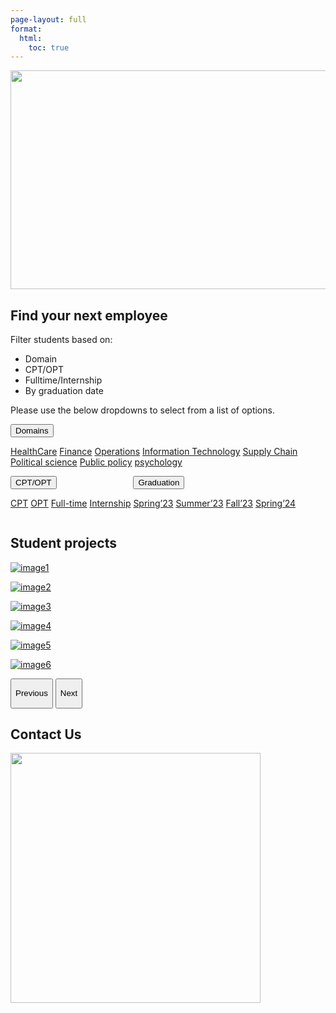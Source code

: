 ```yaml
---
page-layout: full
format:
  html:
    toc: true
---
```


<!-- Center Align main image -->

::: {.d-flex .justify-content-center}
<img src="images/DACSS_People.png" class="rounded" width="700" height="350"/>
:::


## Find your next employee

Filter students based on:

- Domain
- CPT/OPT
- Fulltime/Internship
- By graduation date

Please use the below dropdowns to select from a list of options.

<!-- Include the CSS files -->
<link rel="stylesheet" href="https://maxcdn.bootstrapcdn.com/bootstrap/4.0.0/css/bootstrap.min.css" integrity="sha384-Gn5384xqQ1aoWXA+058RXPxPg6fy4IWvTNh0E263XmFcJlSAwiGgFAW/dAiS6JXm" crossorigin="anonymous">

<!-- Include the JavaScript files -->
<script src="https://code.jquery.com/jquery-3.2.1.slim.min.js" integrity="sha384-KJ3o2DKtIkvYIK3UENzmM7KCkRr/rE9/Qpg6aAZGJwFDMVNA/GpGFF93hXpG5KkN" crossorigin="anonymous"></script>
<script src="https://cdnjs.cloudflare.com/ajax/libs/popper.js/1.12.9/umd/popper.min.js" integrity="sha384-ApNbgh9B+Y1QKtv3Rn7W3mgPxhU9K/ScQsAP7hUibX39j7fakFPskvXusvfa0b4Q" crossorigin="anonymous"></script>
<script src="https://maxcdn.bootstrapcdn.com/bootstrap/4.0.0/js/bootstrap.min.js" integrity="sha384-JZR6Spejh4U02d8jOt6vLEHfe/JQGiRRSQQxSfFWpi1MquVdAyjUar5+76PVCmYl" crossorigin="anonymous"></script>

<style>
.dropdown {
display: inline-block;
}
</style>

<div class="dropdown">
<button class="btn btn-secondary dropdown-toggle" type="button" id="domainDropdown" data-toggle="dropdown"
aria-haspopup="true" aria-expanded="false">
Domains
</button>
<div class="dropdown-menu" aria-labelledby="dropdownMenuButton">
<a class="dropdown-item" href="./people.html#category=healthcare" target="_blank">HealthCare</a>
<a class="dropdown-item" href="./people.html#category=finance" target="_blank">Finance</a>
<a class="dropdown-item" href="./people.html#category=operations" target="_blank">Operations</a>
<a class="dropdown-item" href="./people.html#category=it" target="_blank">Information Technology</a>
<a class="dropdown-item" href="./people.html#category=supply_chain" target="_blank">Supply Chain</a>
<a class="dropdown-item" href="./people.html#category=political_science" target="_blank">Political
science</a>
<a class="dropdown-item" href="./people.html#category=public_policy" target="_blank">Public policy</a>
<a class="dropdown-item" href="./people.html#category=psychology" target="_blank">psychology</a>
</div>
</div>

<div class="dropdown">
<button class="btn btn-secondary dropdown-toggle" type="button" id="otherDropdown" data-toggle="dropdown"
aria-haspopup="true" aria-expanded="false">
CPT/OPT
</button>
<div class="dropdown-menu" aria-labelledby="dropdownMenuButton">
<a class="dropdown-item" href="./people.html#category=cpt" target="_blank">CPT</a>
<a class="dropdown-item" href="./people.html#category=opt" target="_blank">OPT</a>
<a class="dropdown-item" href="./people.html#category=full_time" target="_blank">Full-time</a>
<a class="dropdown-item" href="./people.html#category=internship" target="_blank">Internship</a>
</div>
</div>


<div class="dropdown">
<button class="btn btn-secondary dropdown-toggle" type="button" id="graduationDropdown" data-toggle="dropdown"
aria-haspopup="true" aria-expanded="false">
Graduation
</button>
<div class="dropdown-menu" aria-labelledby="dropdownMenuButton">
<a class="dropdown-item" href="./people.html#category=spring23" target="_blank">Spring'23</a>
<a class="dropdown-item" href="./people.html#category=summer23" target="_blank">Summer'23</a>
<a class="dropdown-item" href="./people.html#category=fall23" target="_blank">Fall'23</a>
<a class="dropdown-item" href="./people.html#category=spring24" target="_blank">Spring'24</a>
</div>
</div>

## Student projects

<link href="https://cdn.jsdelivr.net/npm/bootstrap@5.0.0-beta3/dist/css/bootstrap.min.css" rel="stylesheet" integrity="sha384-eOJMYsd53ii+scO/bJGFsiCZc+5NDVN2yr8+0RDqr0Ql0h+rP48ckxlpbzKgwra6" crossorigin="anonymous">

::: {#studentProjects .carousel .slide .w-100 .d-flex .justify-content-center data-ride="carousel"}
::: carousel-inner
::: {.carousel-item .active}
::: row
::: col-4
<a href="https://example1.com" target="_blank"> <img src="images/image1.jpg" alt="image1" class="img-fluid"/> </a>
:::

::: col-4
<a href="https://example2.com" target="_blank"> <img src="images/image2.jpg" alt="image2" class="img-fluid"/> </a>
:::

::: col-4
<a href="https://example3.com" target="_blank"> <img src="images/image3.jpg" alt="image3" class="img-fluid"/> </a>
:::
:::
:::

::: carousel-item
::: row
::: col-4
<a href="https://example4.com" target="_blank"> <img src="images/image4.jpg" alt="image4" class="img-fluid"/> </a>
:::

::: col-4
<a href="https://example5.com" target="_blank"> <img src="images/image5.jpg" alt="image5" class="img-fluid"/> </a>
:::

::: col-4
<a href="https://example6.com" target="_blank"> <img src="images/image6.jpg" alt="image6" class="img-fluid"/> </a>
:::
:::
:::
:::

<button class="carousel-control-prev" type="button" data-bs-target="#studentProjects" data-bs-slide="prev">

[Previous]{.visually-hidden}

</button>

<button class="carousel-control-next" type="button" data-bs-target="#studentProjects" data-bs-slide="next">

[Next]{.visually-hidden}

</button>
:::

```{=html}
<script src="https://cdn.jsdelivr.net/npm/bootstrap@5.0.0-beta3/dist/js/bootstrap.bundle.min.js" integrity="sha384-JEW9xMcG8R+pH31jmWH6WWP0WintQrMb4s7ZOdauHnUtxwoG2vI5DkLtS3qm9Ekf" crossorigin="anonymous"></script>
```



## Contact Us

::: container
::: row
::: {.col-sm-6 .d-flex .justify-content-center}
<img src="images/DACSS_Round_Network.png" class="rounded" width="400" height="400"/><br>
:::

::: col-sm-6
```{=html}
<script src="https://apps.elfsight.com/p/platform.js" defer></script>
```
::: elfsight-app-8bc17fb7-0408-491a-8576-0f96ea7c486f
:::
:::
:::
:::

<!-- <script src="https://apps.elfsight.com/p/platform.js" defer></script> -->

<!-- <div class="elfsight-app-8bc17fb7-0408-491a-8576-0f96ea7c486f"></div> -->

